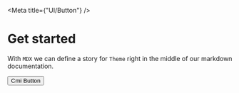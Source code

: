
<Meta title={"UI/Button"} />

# Get started

With `MDX` we can define a story for `Theme` right in the middle of our
markdown documentation.

<Canvas>
  <Story name="Default">
    <Button>Cmi Button</Button>
  </Story>
</Canvas>
